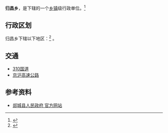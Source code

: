 {{中国乡级行政区|37/13/22/203/000}}

'''归昌乡'''，是{{PRC admin/fullname|37/13/22/203/000|3}}下辖的一个[[乡镇|乡镇]]级行政单位。<ref>{{PRC admin/ref sgc|{{PRC admin/parent|37/13/22/203/000}}}}</ref>

== 行政区划 ==

归昌乡下辖以下地区：<ref>{{PRC admin/ref sgc|37/13/22/203/000}}</ref>
{{PRC admin/children|37/13/22/203/000}}。

==交通==
* [[310国道|310国道]]
* [[京沪高速公路|京沪高速公路]]


== 参考资料 ==
* [http://www.tancheng.gov.cn/info/1666/90214.htm 郯城县人民政府 官方网站]
{{reflist}}

{{行政区划小作品}}
{{PRC admin/navcat|37/13/22/203/000}}